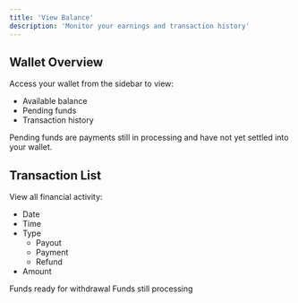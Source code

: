 ```yaml
---
title: 'View Balance'
description: 'Monitor your earnings and transaction history'
---
```


## Wallet Overview

Access your wallet from the sidebar to view:
- Available balance
- Pending funds
- Transaction history

<Note>
  Pending funds are payments still in processing and have not yet settled into your wallet.
</Note>

## Transaction List

View all financial activity:
- Date
- Time
- Type
  - Payout
  - Payment
  - Refund
- Amount

<CardGroup cols={2}>
  <Card title="Available Balance" icon="wallet">
    Funds ready for withdrawal
  </Card>
<Card title="Pending Balance" icon="clock">
    Funds still processing
  </Card>
</CardGroup> 